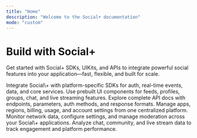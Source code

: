 ```yaml
---
title: "Home"
description: "Welcome to the Social+ documentation"
mode: "custom"
---
```


<div style={{ maxWidth:"64rem",margin:"0 auto",paddingTop:"4rem",paddingBottom:"4rem" }}>

<div style={{ maxWidth:"32rem", textAlign:"center",paddingBottom:"4rem" }}>
<h1 class="custom-header-title">Build with Social+</h1>
    <p>
      Get started with Social+ SDKs, UIKits, and APIs to integrate powerful
      social features into your application—fast, flexible, and built for scale.
    </p>
</div>

<CardGroup cols={3}>
  <Card title="SDKs" icon="layer-plus" href="https://mintlify.com/docs/quickstart">
    Integrate Social\+ with platform-specific SDKs for auth, real-time events, data, and core services.
  </Card>
  <Card title="UIKits" icon="palette" href="https://mintlify.com/docs/development">
    Use prebuilt UI components for feeds, profiles, groups, chat, and live streaming features.
  </Card>
  <Card title="API Reference" icon="code" href="https://mintlify.com/docs/development">
    Explore complete API docs with endpoints, parameters, auth methods, and response formats.
  </Card>
  <Card title="Social+ Portal" icon="palette" href="https://mintlify.com/docs/settings/global">
    Manage apps, regions, billing, usage, and account settings from one centralized platform.
  </Card>
  <Card title="Social+ Console" icon="code" href="https://mintlify.com/docs/api-playground/openapi">
    Monitor network data, configure settings, and manage moderation across your Social\+ applications.
  </Card>
  <Card title="Social+ Dashboard" icon="screwdriver-wrench" href="https://mintlify.com/docs/content/components/accordions">
    Analyze chat, community, and live stream data to track engagement and platform performance.
  </Card>
</CardGroup>

</div>
